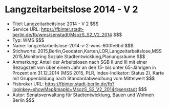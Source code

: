 # Langzeitarbeitslose 2014 - V 2
- Titel: Langzeitarbeitslose 2014 - V 2 $$$
- Service URL: https://fbinter.stadt-berlin.de/fb/wms/senstadt/MsozS_S2_V2_2014 $$$
- Typ: WMS $$$
- Name: langzeitarbeitslose-2014-v-2-wms-600fe6bd $$$
- Stichworte: 2015,Berlin,Geodaten,Karten,LOR,Langzeitarbeitslose,MSS 2015,Monitoring Soziale Stadtentwicklung,Planungsräume $$$
- Anmerkung: Anteil der Arbeitslosen nach SGB II und III mit einer Bezugszeit von über einem Jahr an den 15- bis unter 65-Jährigen in Prozent am 31.12.2014 (MSS 2015, PLR, Index-Indikator: Status 2), Karte mit Gruppenbildung nach Standardabweichung vom Mittelwert $$$
- Fisbroker URL: https://fbinter.stadt-berlin.de/fb?loginkey=showMap&mapId=MsozS_S2_V2_2014@senstadt $$$
- Autor: Senatsverwaltung für Stadtentwicklung, Bauen und Wohnen Berlin $$$
